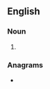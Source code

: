 ==English==

===Noun===
{{head|en|noun form}}

# {{plural of|teardrop|lang=en}}

===Anagrams===
* {{anagrams|en|a=adeoprrst|predators|rope darts}}